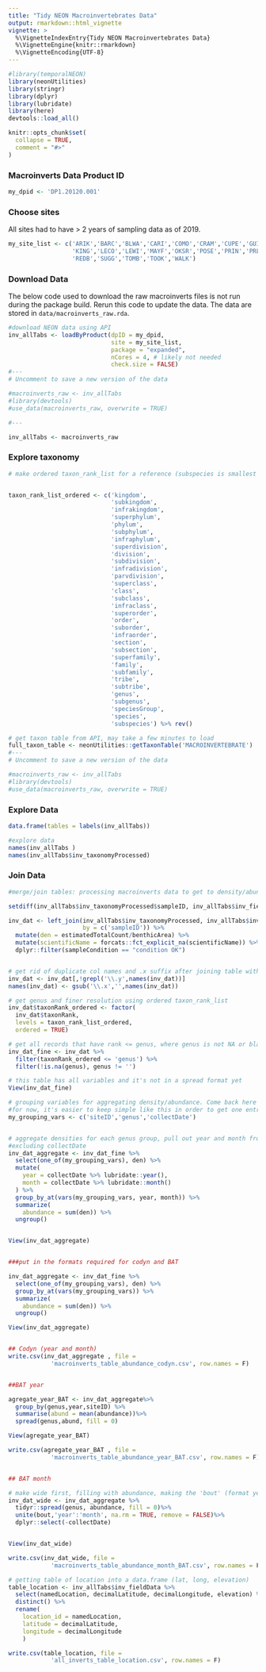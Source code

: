 ```yaml
---
title: "Tidy NEON Macroinvertebrates Data"
output: rmarkdown::html_vignette
vignette: >
  %\VignetteIndexEntry{Tidy NEON Macroinvertebrates Data}
  %\VignetteEngine{knitr::rmarkdown}
  %\VignetteEncoding{UTF-8}
---
```


```r
#library(temporalNEON)
library(neonUtilities) 
library(stringr)
library(dplyr)
library(lubridate)
library(here)
devtools::load_all()
```

```r
knitr::opts_chunk$set(
  collapse = TRUE,
  comment = "#>"
)
```


### Macroinverts Data Product ID
```r
my_dpid <- 'DP1.20120.001'
```

### Choose sites
All sites had to have > 2 years of sampling data as of 2019.

```r

my_site_list <- c('ARIK','BARC','BLWA','CARI','COMO','CRAM','CUPE','GUIL','HOPB',
                  'KING','LECO','LEWI','MAYF','OKSR','POSE','PRIN','PRLA','PRPO',
                  'REDB','SUGG','TOMB','TOOK','WALK')

```

### Download Data
The below code used to download the raw macroinverts files is not run during the package build. Rerun this code to update the data. The data are stored in `data/macroinverts_raw.rda`. 
```r
#download NEON data using API
inv_allTabs <- loadByProduct(dpID = my_dpid, 
                             site = my_site_list,
                             package = "expanded", 
                             nCores = 4, # likely not needed
                             check.size = FALSE)
#---
# Uncomment to save a new version of the data

#macroinverts_raw <- inv_allTabs
#library(devtools)
#use_data(macroinverts_raw, overwrite = TRUE)

#---
```
```r
inv_allTabs <- macroinverts_raw
```

### Explore taxonomy
```r

# make ordered taxon_rank_list for a reference (subspecies is smallest rank, kingdom is largest)


taxon_rank_list_ordered <- c('kingdom', 
                             'subkingdom',
                             'infrakingdom', 
                             'superphylum', 
                             'phylum', 
                             'subphylum', 
                             'infraphylum',
                             'superdivision', 
                             'division', 
                             'subdivision', 
                             'infradivision', 
                             'parvdivision',
                             'superclass', 
                             'class',
                             'subclass',
                             'infraclass',
                             'superorder',
                             'order',
                             'suborder',
                             'infraorder',
                             'section',
                             'subsection',
                             'superfamily',
                             'family',
                             'subfamily',
                             'tribe',
                             'subtribe',
                             'genus',
                             'subgenus',
                             'speciesGroup',
                             'species',
                             'subspecies') %>% rev()

# get taxon table from API, may take a few minutes to load
full_taxon_table <- neonUtilities::getTaxonTable('MACROINVERTEBRATE')
#---
# Uncomment to save a new version of the data

#macroinverts_raw <- inv_allTabs
#library(devtools)
#use_data(macroinverts_raw, overwrite = TRUE)

```

### Explore Data

```r
data.frame(tables = labels(inv_allTabs))
```
```r
#explore data
names(inv_allTabs )
names(inv_allTabs$inv_taxonomyProcessed)

```

### Join Data

```r

#merge/join tables: processing macroinverts data to get to density/abundance 

setdiff(inv_allTabs$inv_taxonomyProcessed$sampleID, inv_allTabs$inv_fieldData$sampleID)

inv_dat <- left_join(inv_allTabs$inv_taxonomyProcessed, inv_allTabs$inv_fieldData, 
                     by = c('sampleID')) %>% 
  mutate(den = estimatedTotalCount/benthicArea) %>% 
  mutate(scientificName = forcats::fct_explicit_na(scientificName)) %>%
  dplyr::filter(sampleCondition == "condition OK")


# get rid of duplicate col names and .x suffix after joining table with the same col names
inv_dat <- inv_dat[,!grepl('\\.y',names(inv_dat))]
names(inv_dat) <- gsub('\\.x','',names(inv_dat))

# get genus and finer resolution using ordered taxon_rank_list
inv_dat$taxonRank_ordered <- factor(
  inv_dat$taxonRank,
  levels = taxon_rank_list_ordered,
  ordered = TRUE) 

# get all records that have rank <= genus, where genus is not NA or blank
inv_dat_fine <- inv_dat %>%
  filter(taxonRank_ordered <= 'genus') %>%
  filter(!is.na(genus), genus != '')

# this table has all variables and it's not in a spread format yet
View(inv_dat_fine)

# grouping variables for aggregating density/abundance. Come back here if other vars are need in the final table.
#for now, it's easier to keep simple like this in order to get one entry per site per row (species per sites summed)
my_grouping_vars <- c('siteID','genus','collectDate')


# aggregate densities for each genus group, pull out year and month from collectDate, then
#excluding collectDate
inv_dat_aggregate <- inv_dat_fine %>%
  select(one_of(my_grouping_vars), den) %>%
  mutate(
    year = collectDate %>% lubridate::year(),
    month = collectDate %>% lubridate::month()
  ) %>%
  group_by_at(vars(my_grouping_vars, year, month)) %>%
  summarize(
    abundance = sum(den)) %>% 
  ungroup()


View(inv_dat_aggregate)


###put in the formats required for codyn and BAT

inv_dat_aggregate <- inv_dat_fine %>%
  select(one_of(my_grouping_vars), den) %>%
  group_by_at(vars(my_grouping_vars)) %>%
  summarize(
    abundance = sum(den)) %>% 
  ungroup()

View(inv_dat_aggregate)


## Codyn (year and month)
write.csv(inv_dat_aggregate , file = 
            'macroinverts_table_abundance_codyn.csv', row.names = F)


##BAT year

agregate_year_BAT <- inv_dat_aggregate%>% 
  group_by(genus,year,siteID) %>%
  summarise(abund = mean(abundance))%>%
  spread(genus,abund, fill = 0)

View(agregate_year_BAT)

write.csv(agregate_year_BAT , file = 
            'macroinverts_table_abundance_year_BAT.csv', row.names = F)


## BAT month

# make wide first, filling with abundance, making the 'bout' (format year+month) to be used in BAT
inv_dat_wide <- inv_dat_aggregate %>%
  tidyr::spread(genus, abundance, fill = 0)%>% 
  unite(bout,'year':'month', na.rm = TRUE, remove = FALSE)%>%
  dplyr::select(-collectDate)


View(inv_dat_wide)

write.csv(inv_dat_wide, file = 
            'macroinverts_table_abundance_month_BAT.csv', row.names = F)
```
```r

# getting table of location into a data.frame (lat, long, elevation)
table_location <- inv_allTabs$inv_fieldData %>%
  select(namedLocation, decimalLatitude, decimalLongitude, elevation) %>%
  distinct() %>%
  rename(
    location_id = namedLocation,
    latitude = decimalLatitude,
    longitude = decimalLongitude
    ) 

write.csv(table_location, file = 
            'all_inverts_table_location.csv', row.names = F)


```

